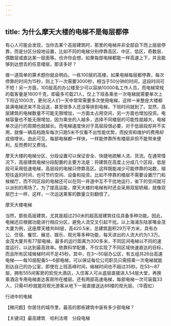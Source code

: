 ```yaml
---
---
---
```

title: 为什么摩天大楼的电梯不是每层都停
---




有心人可能会发现，当你去某个高层建筑时，那里的电梯并非全部自下而上层层停靠，而是分区分段地设置，比如不同的电梯分别停靠高区、中区、低区，奇数层、偶数层或直达某一层面等。也许你会想，如果每部电梯都能一样高速上下，并且能够到达想去的任意楼层，那该多好？

做一道简单的算术题你就会明白。一栋100层的高楼，如果电梯每层都停靠，每次停靠的时间为15秒，则上下一次需要3000秒，相当于50分钟的时间，这段时间可不短！另一方面，100层高的办公楼至少可以容纳10000名工作人员，而电梯常规的载客量是1600千克，即最多可载21人，仅上下班各乘坐一次电梯就需要单次上下将近1000次，更何况人们一天中常常需要多次使用电梯，这样一来整座大楼都装满电梯还来不及运送，甚至很多人还没等排到电梯，下班时间就到了。显然，高层建筑的电梯数量不可能无限增加，一方面太占用空间，另一方面也增加投资。电梯容量也不能无限增加，因为乘坐的人越多，选择不同楼层的可能性就越大，电梯单次运行的周期也就越长。而电梯速度快对于高层段很必要，对于低层段却并不实用，就像一辆高档跑车每次只跑5米不仅看不出性能优势，而投资和维护的费用却成倍增长。由此可见，每部电梯都一样快，一样能停靠所有楼层非但不能带来便利，反而费时又费钱。

摩天大楼的电梯分区、分段设置可以保证安全、快捷地疏解人流、货流。在通常情况下，高层建筑电梯分段配置的主要方法是：将建筑在高度上分成几个区段，低层段可采用低速电梯，高层段的电梯只停靠高区。这样既能减少可能停靠的站数，缩短往返的时间，也可节约空间、设备和投资。比如不停靠的楼层不需要设置厅门和候梯厅，而不同区段的电梯还可以在同一井道中互不干扰地运行，省下的空间就可以派别的用场了。为了提高运能，摩天大楼的电梯有时还会采用双层轿厢，就像双层巴士一样，这样，一次运送乘客的数量立刻翻倍了。

摩天大楼电梯



当然，那些高层建筑，尤其是超过250米的超高层建筑往往具备多种功能。因此，电梯还应根据功能进行相应分区，避免人流交叉引起干扰。以上海浦东陆家嘴金茂大厦为例，这座摩天楼共88层，高420.5米，总建筑面积29万平方米，具有办公、住宿、餐饮、展览、娱乐、观光等多种功能，每天进出的人流大约为1.3万。金茂大厦共有77部电梯，最多的运行距离为300多米，不同区间电梯以不同的速度运行，以达到最高效率。依靠科学配置，不仅实现了不同区域快速直达的目标，而且所有区域候梯时间不足45秒。其中，在3～50层办公区，有五组共26台高速电梯——每10层配备5～6部电梯，可以保证每位公司职员只需搭乘一次电梯就能到达自己的办公室，即使在上班高峰时间，候梯时间也不超过35秒。在53～87层，拥有555间客房的凯悦大酒店，入住客人可从底层直接进入54层大堂，再换乘酒店专用电梯直达客房所在楼层。还有两部高速电梯，每部电梯一次可装载33人，只需45秒就能将观光游客从地下一层直接送达88楼的观光层。（华霞虹）

行进中的电梯





【微问题】你居住的城市里，最高的那栋建筑中装有多少部电梯？

【关键词】最高建筑　哈利法塔　分段电梯